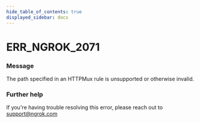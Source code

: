 ```yaml
---
hide_table_of_contents: true
displayed_sidebar: docs
---
```



# ERR_NGROK_2071

### Message

The path specified in an HTTPMux rule is unsupported or otherwise invalid.

<ErrorDetails error="err_ngrok_2071" />

### Further help

If you're having trouble resolving this error, please reach out to [support@ngrok.com](mailto:support@ngrok.com?subject=Help%20with%20ERR_NGROK_2071)


